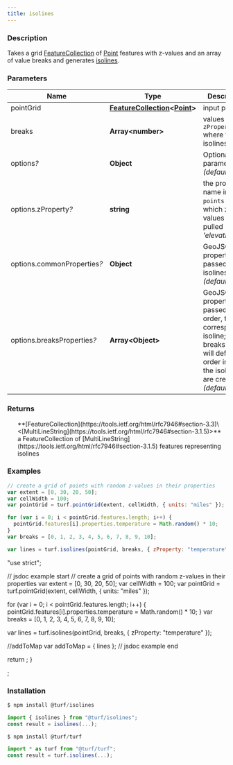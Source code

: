 ```yaml
---
title: isolines
---
```


    
### Description

Takes a grid [FeatureCollection](https://tools.ietf.org/html/rfc7946#section-3.3) of [Point](https://tools.ietf.org/html/rfc7946#section-3.1.2) features with z-values and an array of
value breaks and generates [isolines](https://en.wikipedia.org/wiki/Contour_line).

### Parameters

| Name                             | Type                                                                                                                                  | Description                                                                                                                                                |
| -------------------------------- | ------------------------------------------------------------------------------------------------------------------------------------- | ---------------------------------------------------------------------------------------------------------------------------------------------------------- |
| pointGrid                        | **[FeatureCollection](https://tools.ietf.org/html/rfc7946#section-3.3)\<[Point](https://tools.ietf.org/html/rfc7946#section-3.1.2)>** | input points                                                                                                                                               |
| breaks                           | **Array\<number>**                                                                                                                    | values of `zProperty` where to draw isolines                                                                                                               |
| options<i>?</i>                  | **Object**                                                                                                                            | Optional parameters _(default \{})_                                                                                                                        |
| options.zProperty<i>?</i>        | **string**                                                                                                                            | the property name in `points` from which z-values will be pulled _(default 'elevation')_                                                                   |
| options.commonProperties<i>?</i> | **Object**                                                                                                                            | GeoJSON properties passed to ALL isolines _(default \{})_                                                                                                  |
| options.breaksProperties<i>?</i> | **Array\<Object>**                                                                                                                    | GeoJSON properties passed, in order, to the correspondent isoline; the breaks array will define the order in which the isolines are created _(default [])_ |

### Returns

<ul>
  **[FeatureCollection](https://tools.ietf.org/html/rfc7946#section-3.3)\<[MultiLineString](https://tools.ietf.org/html/rfc7946#section-3.1.5)>** a FeatureCollection of [MultiLineString](https://tools.ietf.org/html/rfc7946#section-3.1.5) features representing isolines

</ul>

### Examples

```javascript
// create a grid of points with random z-values in their properties
var extent = [0, 30, 20, 50];
var cellWidth = 100;
var pointGrid = turf.pointGrid(extent, cellWidth, { units: "miles" });

for (var i = 0; i < pointGrid.features.length; i++) {
  pointGrid.features[i].properties.temperature = Math.random() * 10;
}
var breaks = [0, 1, 2, 3, 4, 5, 6, 7, 8, 9, 10];

var lines = turf.isolines(pointGrid, breaks, { zProperty: "temperature" });
```

  "use strict";

  // jsdoc example start
  // create a grid of points with random z-values in their properties
  var extent = [0, 30, 20, 50];
  var cellWidth = 100;
  var pointGrid = turf.pointGrid(extent, cellWidth, { units: "miles" });

  for (var i = 0; i < pointGrid.features.length; i++) {
    pointGrid.features[i].properties.temperature = Math.random() * 10;
  }
  var breaks = [0, 1, 2, 3, 4, 5, 6, 7, 8, 9, 10];

  var lines = turf.isolines(pointGrid, breaks, { zProperty: "temperature" });

  //addToMap
  var addToMap = { lines };
  // jsdoc example end

  return <ExampleMap addToMap={addToMap} />;
}

<Map0 />;

### Installation

```javascript
$ npm install @turf/isolines

import { isolines } from "@turf/isolines";
const result = isolines(...);
```

```javascript
$ npm install @turf/turf

import * as turf from "@turf/turf";
const result = turf.isolines(...);
```

